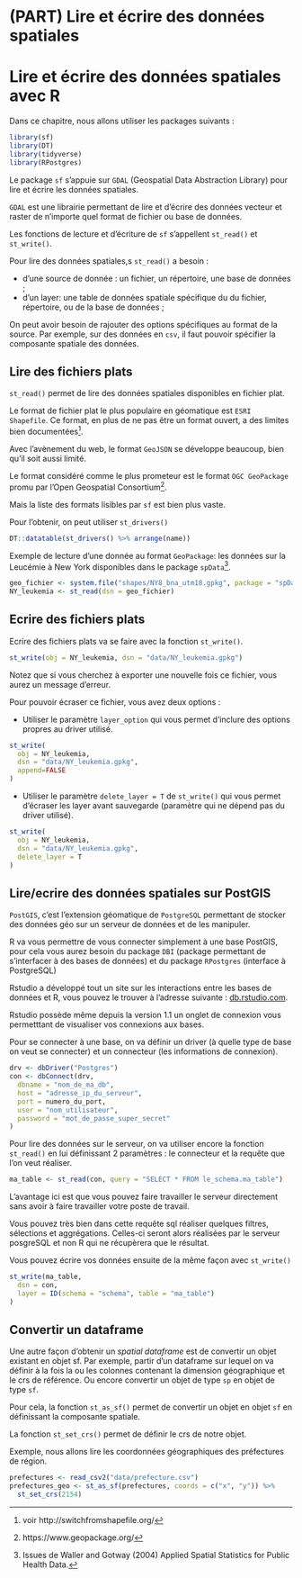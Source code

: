 # (PART) Lire et écrire des données spatiales {-}

# Lire et écrire des données spatiales avec R

Dans ce chapitre, nous allons utiliser les packages suivants : 

```r
library(sf)
library(DT)
library(tidyverse)
library(RPostgres)
```

Le package `sf` s'appuie sur `GDAL` (Geospatial Data Abstraction Library) pour lire et écrire les données spatiales.

`GDAL` est une librairie permettant de lire et d'écrire des données vecteur et raster de n'importe quel format de fichier ou base de données.

Les fonctions de lecture et d'écriture de `sf` s'appellent `st_read()` et `st_write()`.

Pour lire des données spatiales,s `st_read()` a besoin :

- d'une source de donnée : un fichier, un répertoire, une base de données ;
- d'un layer: une table de données spatiale spécifique du du fichier, répertoire, ou de la base de données ;

On peut avoir besoin de rajouter des options spécifiques au format de la source. Par exemple, sur des données en `csv`, il faut pouvoir spécifier la composante spatiale des données.

## Lire des fichiers plats

`st_read()` permet de lire des données spatiales disponibles en fichier plat.

Le format de fichier plat le plus populaire en géomatique est `ESRI Shapefile`. Ce format, en plus de ne pas être un format ouvert, a des limites bien documentées^[voir http://switchfromshapefile.org/]. 

Avec l'avènement du web, le format `GeoJSON` se développe beaucoup, bien qu'il soit aussi limité.

Le format considéré comme le plus prometeur est le format `OGC GeoPackage` promu par l'Open Geospatial Consortium^[https://www.geopackage.org/].

Mais la liste des formats lisibles par `sf` est bien plus vaste.

Pour l'obtenir, on peut utiliser `st_drivers()`

```r
DT::datatable(st_drivers() %>% arrange(name))
```

Exemple de lecture d'une donnée au format `GeoPackage`: les données sur la Leucémie à New York disponibles dans le package `spData`^[Issues de Waller and Gotway (2004) Applied Spatial Statistics for Public Health Data.].

```r
geo_fichier <- system.file("shapes/NY8_bna_utm18.gpkg", package = "spData")
NY_leukemia <- st_read(dsn = geo_fichier)
```

## Ecrire des fichiers plats

Ecrire des fichiers plats va se faire avec la fonction `st_write()`.

```r
st_write(obj = NY_leukemia, dsn = "data/NY_leukemia.gpkg")
```

Notez que si vous cherchez à exporter une nouvelle fois ce fichier, vous aurez un message d'erreur.

Pour pouvoir écraser ce fichier, vous avez deux options : 

- Utiliser le paramètre `layer_option` qui vous permet d'inclure des options propres au driver utilisé.

```r
st_write(
  obj = NY_leukemia,
  dsn = "data/NY_leukemia.gpkg",
  append=FALSE
)
```


- Utiliser le paramètre `delete_layer = T` de `st_write()` qui vous permet d'écraser les layer avant sauvegarde (paramètre qui ne dépend pas du driver utilisé).

```r
st_write(
  obj = NY_leukemia,
  dsn = "data/NY_leukemia.gpkg",
  delete_layer = T
)
```

## Lire/ecrire des données spatiales sur PostGIS

`PostGIS`, c'est l'extension géomatique de `PostgreSQL` permettant de stocker des données géo sur un serveur de données et de les manipuler.

R va vous permettre de vous connecter simplement à une base PostGIS, pour cela vous aurez besoin du package `DBI` (package permettant de s'interfacer à des bases de données) et du package `RPostgres` (interface à PostgreSQL)

Rstudio a développé tout un site sur les interactions entre les bases de données et R, vous pouvez le trouver à l'adresse suivante : [db.rstudio.com](https://db.rstudio.com/).

Rstudio possède même depuis la version 1.1 un onglet de connexion vous permetttant de visualiser vos connexions aux bases.

Pour se connecter à une base, on va définir un driver (à quelle type de base on veut se connecter) et un connecteur (les informations de connexion).

```r
drv <- dbDriver("Postgres")
con <- dbConnect(drv,
  dbname = "nom_de_ma_db",
  host = "adresse_ip_du_serveur",
  port = numero_du_port,
  user = "nom_utilisateur",
  password = "mot_de_passe_super_secret"
)
```


Pour lire des données sur le serveur, on va utiliser encore la fonction `st_read()` en lui définissant 2 paramètres : le connecteur et la requête que l'on veut réaliser.

```r
ma_table <- st_read(con, query = "SELECT * FROM le_schema.ma_table")
```

L'avantage ici est que vous pouvez faire travailler le serveur directement sans avoir à faire travailler votre poste de travail.

Vous pouvez très bien dans cette requête sql réaliser quelques filtres, sélections et aggrégations. Celles-ci seront alors réalisées par le serveur posgreSQL et non R qui ne récupèrera que le résultat.

Vous pouvez écrire vos données ensuite de la même façon avec `st_write()`

```r
st_write(ma_table,
  dsn = con,
  layer = ID(schema = "schema", table = "ma_table")
)
```

## Convertir un dataframe

Une autre façon d'obtenir un *spatial dataframe* est de convertir un objet existant en objet sf. Par exemple, partir d'un dataframe sur lequel on va définir à la fois la ou les colonnes contenant la dimension géographique et le crs de référence. Ou encore convertir un objet de type `sp` en objet de type `sf`.

Pour cela, la fonction `st_as_sf()` permet de convertir un objet en objet `sf` en définissant la composante spatiale.

La fonction `st_set_crs()` permet de définir le crs de notre objet.

Exemple, nous allons lire les coordonnées géographiques des préfectures de région.

```r
prefectures <- read_csv2("data/prefecture.csv")
prefectures_geo <- st_as_sf(prefectures, coords = c("x", "y")) %>%
  st_set_crs(2154)
```

 

